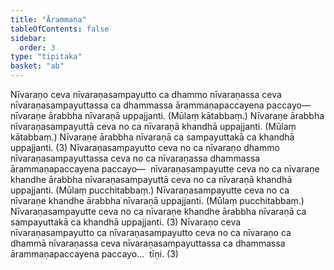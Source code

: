 ```yaml
---
title: "Ārammaṇa"
tableOfContents: false
sidebar:
  order: 3
type: "tipitaka"
basket: "ab"
---
```



<DynamicBreadcrumb />

<Division number="101">

<Paragraph number="2110">
Nīvaraṇo ceva nīvaraṇasampayutto ca dhammo nīvaraṇassa ceva nīvaraṇasampayuttassa ca dhammassa ārammaṇapaccayena paccayo—  nīvaraṇe ārabbha nīvaraṇā uppajjanti. (Mūlaṃ kātabbaṃ.) Nīvaraṇe ārabbha nīvaraṇasampayuttā ceva no ca nīvaraṇā khandhā uppajjanti. (Mūlaṃ kātabbaṃ.) Nīvaraṇe ārabbha nīvaraṇā ca sampayuttakā ca khandhā uppajjanti. (3)
</Paragraph>

<Paragraph number="2111">
Nīvaraṇasampayutto ceva no ca nīvaraṇo dhammo nīvaraṇasampayuttassa ceva no ca nīvaraṇassa dhammassa ārammaṇapaccayena paccayo—  nīvaraṇasampayutte ceva no ca nīvaraṇe khandhe ārabbha nīvaraṇasampayuttā ceva no ca nīvaraṇā khandhā uppajjanti. (Mūlaṃ pucchitabbaṃ.) Nīvaraṇasampayutte ceva no ca nīvaraṇe khandhe ārabbha nīvaraṇā uppajjanti. (Mūlaṃ pucchitabbaṃ.) Nīvaraṇasampayutte ceva no ca nīvaraṇe khandhe ārabbha nīvaraṇā ca sampayuttakā ca khandhā uppajjanti. (3)
</Paragraph>

<Paragraph number="2112">
Nīvaraṇo ceva nīvaraṇasampayutto ca nīvaraṇasampayutto ceva no ca nīvaraṇo ca dhammā nīvaraṇassa ceva nīvaraṇasampayuttassa ca dhammassa ārammaṇapaccayena paccayo…  tīṇi. (3)
</Paragraph>
</Division>